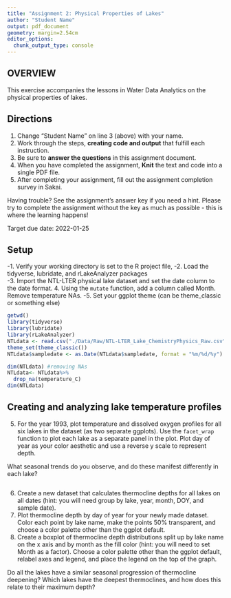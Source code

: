 ```yaml
---
title: "Assignment 2: Physical Properties of Lakes"
author: "Student Name"
output: pdf_document
geometry: margin=2.54cm
editor_options: 
  chunk_output_type: console
---
```


## OVERVIEW

This exercise accompanies the lessons in Water Data Analytics on the physical properties of lakes. 

## Directions
1. Change "Student Name" on line 3 (above) with your name.
2. Work through the steps, **creating code and output** that fulfill each instruction.
3. Be sure to **answer the questions** in this assignment document.
4. When you have completed the assignment, **Knit** the text and code into a single PDF file.
5. After completing your assignment, fill out the assignment completion survey in Sakai. 

Having trouble? See the assignment's answer key if you need a hint. Please try to complete the assignment without the key as much as possible - this is where the learning happens!

Target due date: 2022-01-25

## Setup

-1. Verify your working directory is set to the R project file, 
-2. Load the tidyverse, lubridate, and rLakeAnalyzer packages   
-3. Import the NTL-LTER physical lake dataset and set the date column to the date format.
4. Using the `mutate` function, add a column called Month. Remove temperature NAs.
-5. Set your ggplot theme (can be theme_classic or something else)

```r
getwd()
library(tidyverse)
library(lubridate)
library(rLakeAnalyzer)
NTLdata <- read.csv("./Data/Raw/NTL-LTER_Lake_ChemistryPhysics_Raw.csv")
theme_set(theme_classic())
NTLdata$sampledate <- as.Date(NTLdata$sampledate, format = "%m/%d/%y") #sets date to Y-M-D

dim(NTLdata) #removing NAs
NTLdata<- NTLdata%>%
  drop_na(temperature_C)
dim(NTLdata)
```

## Creating and analyzing lake temperature profiles

5. For the year 1993, plot temperature and dissolved oxygen profiles for all six lakes in the dataset (as two separate ggplots). Use the `facet_wrap` function to plot each lake as a separate panel in the plot. Plot day of year as your color aesthetic and use a reverse y scale to represent depth. 

What seasonal trends do you observe, and do these manifest differently in each lake?

```r


```

6. Create a new dataset that calculates thermocline depths for all lakes on all dates (hint: you will need group by lake, year, month, DOY, and sample date).
7. Plot thermocline depth by day of year for your newly made dataset. Color each point by lake name, make the points 50% transparent, and choose a color palette other than the ggplot default. 
8. Create a boxplot of thermocline depth distributions split up by lake name on the x axis and by month as the fill color (hint: you will need to set Month as a factor). Choose a color palette other than the ggplot default, relabel axes and legend, and place the legend on the top of the graph.

Do all the lakes have a similar seasonal progression of thermocline deepening? Which lakes have the deepest thermoclines, and how does this relate to their maximum depth? 

```r

```

